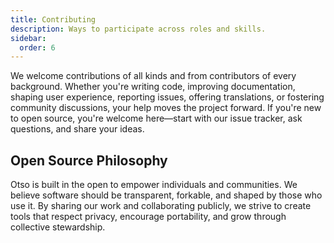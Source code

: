 ```yaml
---
title: Contributing
description: Ways to participate across roles and skills.
sidebar:
  order: 6
---
```


We welcome contributions of all kinds and from contributors of every background. Whether you're writing code, improving documentation, shaping user experience, reporting issues, offering translations, or fostering community discussions, your help moves the project forward. If you're new to open source, you're welcome here—start with our issue tracker, ask questions, and share your ideas.

## Open Source Philosophy

Otso is built in the open to empower individuals and communities. We believe software should be transparent, forkable, and shaped by those who use it. By sharing our work and collaborating publicly, we strive to create tools that respect privacy, encourage portability, and grow through collective stewardship.


